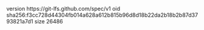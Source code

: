 version https://git-lfs.github.com/spec/v1
oid sha256:f3cc728d44304fb014a628a612b815b96d8d18b22da2b18b2b87d3793821a7d1
size 26486
